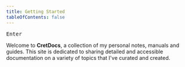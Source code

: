 ```yaml
---
title: Getting Started
tableOfContents: false
---
```


<kbd>Enter</kbd>

Welcome to **CretDocs**, a collection of my personal notes, manuals and guides. This site is dedicated to sharing detailed and accessible documentation on a variety of topics that I've curated and created.

